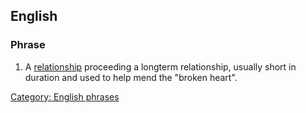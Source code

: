==English==

===Phrase===

# {{idiom}} A [[relationship]] proceeding a longterm relationship, usually short in duration and used to help mend the "broken heart".

[[Category: English phrases]]